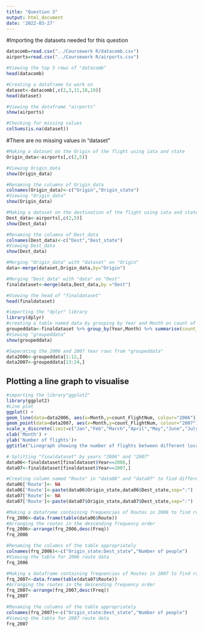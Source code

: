 ---
title: "Question 3"
output: html_document
date: '2022-03-27'
---

#Importing the datasets needed for this question

```{r}
datacomb=read.csv("../Coursework R/datacomb.csv")
airports=read.csv("../Coursework R/airports.csv")
```

```{r}
#Viewing the top 5 rows of "datacomb"
head(datacomb)
```

```{r}
#Creating a dataframe to work on 
dataset<-datacomb[,c(2,3,11,18,19)]
head(dataset)
```

```{r}
#Viewing the dataframe "airports"
show(airports)
```

```{r}
#Checking for missing values
colSums(is.na(dataset))
```

#There are no missing values in "dataset"

```{r}
#Making a dataset on the Origin of the flight using iata and state
Origin_data<-airports[,c(2,5)]
```

```{r}
#Viewing Origin_data
show(Origin_data)
```

```{r}
#Renaming the columns of Origin_data
colnames(Origin_data)<-c("Origin","Origin_state")
#Viewing "Origin_data"
show(Origin_data)
```

```{r}
#Making a dataset on the destination of the flight using iata and state
Dest_data<-airports[,c(2,5)]
show(Dest_data)
```

```{r}
#Renaming the columns of Dest_data
colnames(Dest_data)<-c("Dest","Dest_state")
#Viewing Dest_data
show(Dest_data)
```

```{r}
#Merging "Origin_data" with "dataset" on "Origin"
data<-merge(dataset,Origin_data,by="Origin")
```

```{r}
#Merging "Dest_data" with "data" on "Dest"
finaldataset<-merge(data,Dest_data,by ="Dest")
```

```{r}
#Viewing the head of "finaldataset"
head(finaldataset)
```

```{r}
#importing the "dplyr" library
library(dplyr)
#creating a table named data by grouping by Year and Month on count of FlightNum
groupeddata<-finaldataset %>% group_by(Year,Month) %>% summarise(count_FlightNum = n())
#Viewing "groupeddata"
show(groupeddata)
```

```{r}
#Seperating the 2006 and 2007 Year rows from "groupeddata"
data2006<-groupeddata[1:12,]
data2007<-groupeddata[13:24,]
```

## Plotting a line graph to visualise

```{r}
#importing the library"ggplot2"
library(ggplot2)
#Line plot
ggplot() + 
geom_line(data=data2006, aes(x=Month,y=count_FlightNum, colour="2006"))+ geom_line(data=data2007, aes(x=Month,y=count_FlightNum, colour="2007"))+  geom_point(data=data2006, aes(x=Month,y=count_FlightNum, colour="2006"))+
geom_point(data=data2007, aes(x=Month,y=count_FlightNum, colour="2007"))+
scale_x_discrete(limit=c("Jan","Feb","March","April","May","June","July","Aug","Sept","Oct","Nov","Dec"))+
xlab('Month') +
ylab('Number of flights')+
ggtitle("Linegraph showing the number of flights between different locations overtime")
```

```{r}
# Splitting "finaldataset" by years "2006" and "2007"
data06<-finaldataset[finaldataset$Year==2006,]
data07<-finaldataset[finaldataset$Year==2007,]
```

```{r}
#Creating column named "Route" in "data06" and "data07" to find different routes taken by planes
data06['Route']<- NA
data06['Route']<-paste(data06$Origin_state,data06$Dest_state,sep=":")
data07['Route']<- NA
data07['Route']<-paste(data07$Origin_state,data07$Dest_state,sep=":")
```

```{r}
#Making a dataframe containing frequencies of Routes in 2006 to find routes with the highest number of flights(/number of people travelling)
frq_2006<-data.frame(table(data06$Route))
#Arranging the routes in the descending frequency order
frq_2006<-arrange(frq_2006,desc(Freq))
frq_2006
```

```{r}
#Renaming the columns of the table appropriately
colnames(frq_2006)<-c("Origin_state:Dest_state","Number of people")
#Viewing the table for 2006 route data
frq_2006
```

```{r}
#Making a dataframe containing frequencies of Routes in 2007 to find routes with the highest number of flights(/number of people travelling)
frq_2007<-data.frame(table(data07$Route))
#Arranging the routes in the descending frequency order
frq_2007<-arrange(frq_2007,desc(Freq))
frq_2007
```
```{r}
#Renaming the columns of the table appropriately
colnames(frq_2007)<-c("Origin_state:Dest_state","Number of people")
#Viewing the table for 2007 route data
frq_2007
```
